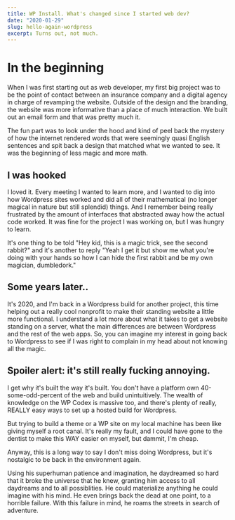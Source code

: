 ```yaml
---
title: WP Install. What's changed since I started web dev?
date: "2020-01-29"
slug: hello-again-wordpress
excerpt: Turns out, not much.
---
```


# In the beginning

When I was first starting out as web developer, my first big project was to be the point of contact between an insurance company and a digital agency in charge of revamping the website. Outside of the design and the branding, the website was more informative than a place of much interaction. We built out an email form and that was pretty much it.

The fun part was to look under the hood and kind of peel back the mystery of how the internet rendered words that were seemingly quasi English sentences and spit back a design that matched what we wanted to see. It was the beginning of less magic and more math.

## I was hooked

I loved it. Every meeting I wanted to learn more, and I wanted to dig into how Wordpress sites worked and did all of their mathematical (no longer magical in nature but still splendid) things. And I remember being really frustrated by the amount of interfaces that abstracted away how the actual code worked. It was fine for the project I was working on, but I was hungry to learn.

It's one thing to be told "Hey kid, this is a magic trick, see the second rabbit?" and it's another to reply "Yeah I get it but show me what you're doing with your hands so how I can hide the first rabbit and be my own magician, dumbledork."

## Some years later..

It's 2020, and I'm back in a Wordpress build for another project, this time helping out a really cool nonprofit to make their standing website a little more functional. I understand a lot more about what it takes to get a website standing on a server, what the main differences are between Wordpress and the rest of the web apps. So, you can imagine my interest in going back to Wordpress to see if I was right to complain in my head about not knowing all the magic.

## Spoiler alert: it's still really fucking annoying.

I get why it's built the way it's built. You don't have a platform own 40-some-odd-percent of the web and build unintuitively. The wealth of knowledge on the WP Codex is massive too, and there's plenty of really, REALLY easy ways to set up a hosted build for Wordpress.

But trying to build a theme or a WP site on my local machine has been like giving myself a root canal. It's really my fault, and I could have gone to the dentist to make this WAY easier on myself, but dammit, I'm cheap.

Anyway, this is a long way to say I don't miss doing Wordpress, but it's nostalgic to be back in the environment again.

Using his superhuman patience and imagination, he daydreamed so hard that it broke the universe that he knew, granting him access to all daydreams and to all possiblities. He could materialize anything he could imagine with his mind. He even brings back the dead at one point, to a horrible failure. With this failure in mind, he roams the streets in search of adventure.